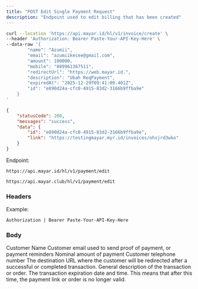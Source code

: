 ```yaml
---
title: "POST Edit Single Payment Request"
description: "Endpoint used to edit billing that has been created"
---
```


<RequestExample>

```bash Request Example
curl --location 'https://api.mayar.id/hl/v1/invoice/create' \
--header 'Authorization: Bearer Paste-Your-API-Key-Here' \
--data-raw '{
        "name": "Azumii",
        "email": "azumiikecee@gmail.com",
        "amount": 100000,
        "mobile": "089961367511",
        "redirectUrl": "https://web.mayar.id.",
        "description": "Ubah ReqPayment",
        "expiredAt": "2025-12-29T09:41:09.401Z",
        "id": "e890d24a-cfc0-4915-83d2-3166b9ffba9e"
    }
'
```

</RequestExample>

<ResponseExample>

```json Response Example 200
{
    "statusCode": 200,
    "messages": "success",
    "data": {
        "id": "e890d24a-cfc0-4915-83d2-3166b9ffba9e",
        "link": "https://testingmayar.myr.id/invoices/ohsjrd3wko"
    }
}
```

</ResponseExample>

Endpoint:

<CodeGroup>

```Production Production
https://api.mayar.id/hl/v1/payment/edit
```


```Sandbox Sandbox
https://api.mayar.club/hl/v1/payment/edit
```

</CodeGroup>

### Headers

<ResponseField name="Authorization" type="string" required>
  Example:

  `Authorization | Bearer Paste-Your-API-Key-Here`
</ResponseField>

### Body

<ParamField path="name" type="string" required>
  Customer Name
</ParamField>

<ParamField path="email" type="string" required>
  Customer email used to send proof of payment, or payment reminders
</ParamField>

<ParamField path="amount" type="integer" required>
  Nominal amount of payment
</ParamField>

<ParamField path="mobile" type="string" required>
  Customer telephone number
</ParamField>

<ParamField path="redirectURL" type="string" required>
  The destination URL where the customer will be redirected after a successful or completed transaction.
</ParamField>

<ParamField path="description" type="string" required>
  General description of the transaction or order.
</ParamField>

<ParamField path="expiredAt" type="string (format ISO 8601 date-time)" required>
  The transaction expiration date and time. This means that after this time, the payment link or order is no longer valid.
</ParamField>